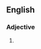 {{also|non-tropical}}
==English==

===Adjective===
{{en-adj|-}}

# {{alternative form of|en|non-tropical}}